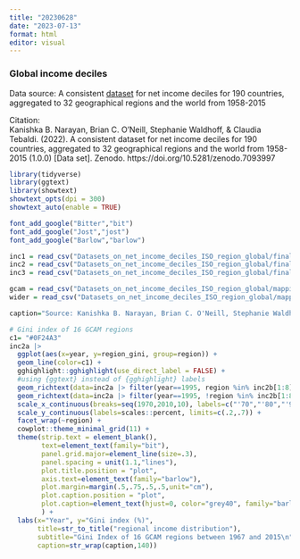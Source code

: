 ```yaml
---
title: "20230628"
date: "2023-07-13"
format: html
editor: visual
---
```


### Global income deciles
Data source: A consistent [dataset](https://zenodo.org/record/7093997) for net income deciles for 190 countries, aggregated to 32 geographical regions and the world from 1958-2015

Citation:  
Kanishka B. Narayan, Brian C. O'Neill, Stephanie Waldhoff, & Claudia Tebaldi. (2022). A consistent dataset for net income deciles for 190 countries, aggregated to 32 geographical regions and the world from 1958-2015 (1.0.0) [Data set]. Zenodo. https://doi.org/10.5281/zenodo.7093997

```r
library(tidyverse)
library(ggtext)
library(showtext)
showtext_opts(dpi = 300)
showtext_auto(enable = TRUE)
```

```r
font_add_google("Bitter","bit")
font_add_google("Jost","jost")
font_add_google("Barlow","barlow")
```

```r
inc1 = read_csv("Datasets_on_net_income_deciles_ISO_region_global/final_datasets/Final_Global_Income_Distribution.csv")
inc2 = read_csv("Datasets_on_net_income_deciles_ISO_region_global/final_datasets/Final_32_region_deciles_1958-2015.csv")
inc3 = read_csv("Datasets_on_net_income_deciles_ISO_region_global/final_datasets/Final_Historical_data_ISO.csv")

gcam = read_csv("Datasets_on_net_income_deciles_ISO_region_global/mapping_files/GCAM_region_names.csv")
wider = read_csv("Datasets_on_net_income_deciles_ISO_region_global/mapping_files/WIDER_mapping_file.csv")

caption="Source: Kanishka B. Narayan, Brian C. O'Neill, Stephanie Waldhoff, & Claudia Tebaldi. (2022). A consistent dataset for net income deciles for 190 countries, aggregated to 32 geographical regions and the world from 1958-2015 (1.0.0) [Data set]. Zenodo. https://doi.org/10.5281/zenodo.7093997"
```

```r
# Gini index of 16 GCAM regions
c1= "#0F24A3"
inc2a |>
  ggplot(aes(x=year, y=region_gini, group=region)) +
  geom_line(color=c1) +
  gghighlight::gghighlight(use_direct_label = FALSE) + 
  #using {ggtext} instead of {gghighlight} labels 
  geom_richtext(data=inc2a |> filter(year==1995, region %in% inc2b[1:8]), aes(label=str_wrap(region,10), hjust=0), family="jost", size=3.6, lineheight=.8, nudge_y = -.15, nudge_x=-10,label.padding = grid::unit(rep(0, 4), "pt"), fill=alpha("white",.6), label.color=NA, color=c1) +
  geom_richtext(data=inc2a |> filter(year==1995, !region %in% inc2b[1:8]), aes(label=str_wrap(region,10), hjust=0), family="jost", size=3.6, lineheight=.8, nudge_y = .16, nudge_x=-10,label.padding = grid::unit(rep(0, 4), "pt"), fill=alpha("white",.6), label.color=NA, color=c1) +
  scale_x_continuous(breaks=seq(1970,2010,10), labels=c("'70","'80","'90","'00","'10")) +
  scale_y_continuous(labels=scales::percent, limits=c(.2,.7)) +
  facet_wrap(~region) +
  cowplot::theme_minimal_grid(11) +
  theme(strip.text = element_blank(),
        text=element_text(family="bit"),
        panel.grid.major=element_line(size=.3),
        panel.spacing = unit(1.1,"lines"),
        plot.title.position = "plot",
        axis.text=element_text(family="barlow"),
        plot.margin=margin(.5,.75,.5,.5,unit="cm"),
        plot.caption.position = "plot",
        plot.caption=element_text(hjust=0, color="grey40", family="barlow")
        ) +
  labs(x="Year", y="Gini index (%)",
       title=str_to_title("regional income distribution"),
       subtitle="Gini Index of 16 GCAM regions between 1967 and 2015\n",
       caption=str_wrap(caption,140))
```

